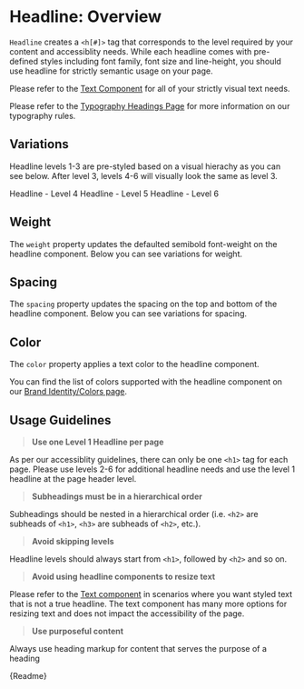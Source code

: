 
<Meta title="Components/Headline/Overview" />

# Headline: Overview

`Headline` creates a `<h[#]>` tag that corresponds to the level required by your content and accessiblity needs. While each headline comes with pre-defined styles including font family, font size and line-height, you should use headline for strictly semantic usage on your page.

Please refer to the [Text Component](?path=/docs/components-text-overview--page) for all of your strictly visual text needs.

Please refer to the [Typography Headings Page](?path=/docs/brand-identity-typography-headings--page) for more information on our typography rules.

## Variations

Headline levels 1-3 are pre-styled based on a visual hierachy as you can see below. After level 3, levels 4-6 will visually look the same as level 3.

<Canvas isColumn withSource="auto">
  <Story id="components-headline-stories--level-1"></Story>
  <Story id="components-headline-stories--level-2"></Story>
  <Story id="components-headline-stories--level-3"></Story>
  <rds-headline level={4}>Headline - Level 4</rds-headline>
  <rds-headline level={5}>Headline - Level 5</rds-headline>
  <rds-headline level={6}>Headline - Level 6</rds-headline>
</Canvas>

## Weight

The `weight` property updates the defaulted semibold font-weight on the headline component. Below you can see variations for weight.

<Canvas isColumn withSource="auto">
  <Story id="components-headline-stories--weight-normal"></Story>
  <Story id="components-headline-stories--weight-medium"></Story>
  <Story id="components-headline-stories--weight-semibold"></Story>
  <Story id="components-headline-stories--weight-bold"></Story>
  <Story id="components-headline-stories--weight-extrabold"></Story>
</Canvas>

## Spacing

The `spacing` property updates the spacing on the top and bottom of the headline component. Below you can see variations for spacing.

<Canvas isColumn withSource="auto">
  <Story id="components-headline-stories--no-spacing"></Story>
  <Story id="components-headline-stories--small-spacing"></Story>
  <Story id="components-headline-stories--medium-spacing"></Story>
  <Story id="components-headline-stories--large-spacing"></Story>
</Canvas>

## Color

The `color` property applies a text color to the headline component.

You can find the list of colors supported with the headline component on our [Brand Identity/Colors page](/story/brand-identity-colors--page).

<Canvas isColumn withSource="auto">
  <Story id="components-headline-stories--headline-color"></Story>
</Canvas>

## Usage Guidelines

> **Use one Level 1 Headline per page**

As per our accessiblity guidelines, there can only be one `<h1>` tag for each page. Please use levels 2-6 for additional headline needs and use the level 1 headline at the page header level.

> **Subheadings must be in a hierarchical order**

Subheadings should be nested in a hierarchical order (i.e. `<h2>` are subheads of `<h1>`, `<h3>` are subheads of `<h2>`, etc.).

> **Avoid skipping levels**

Headline levels should always start from `<h1>`, followed by `<h2>` and so on.

> **Avoid using headline components to resize text**

Please refer to the [Text component](?path=/story/components-text-overview--page) in scenarios where you want styled text that is not a true headline. The text component has many more options for resizing text and does not impact the accessibility of the page.

> **Use purposeful content**

Always use heading markup for content that serves the purpose of a heading

<Description>{Readme}</Description>
